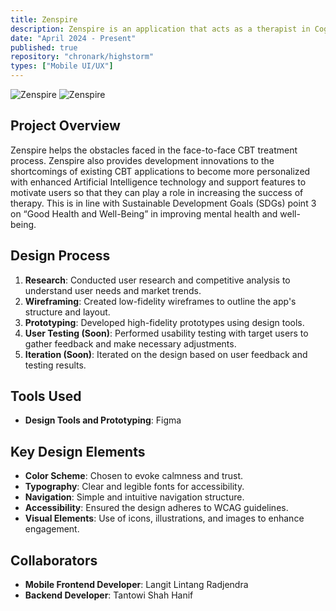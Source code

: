 ```yaml
---
title: Zenspire
description: Zenspire is an application that acts as a therapist in Cognitive Behavioral Therapy and helps patients to self-manage Cognitive Behavioral Therapy. 
date: "April 2024 - Present"
published: true
repository: "chronark/highstorm"
types: ["Mobile UI/UX"]  
---
```


 ![Zenspire](/images/zenspire.png)
 ![Zenspire](/images/zenspire2.png)

## Project Overview
Zenspire helps the obstacles faced in the face-to-face CBT treatment process. Zenspire also provides development innovations to the shortcomings of existing CBT applications to become more personalized with enhanced Artificial Intelligence technology and support features to motivate users so that they can play a role in increasing the success of therapy. This is in line with Sustainable Development Goals (SDGs) point 3 on “Good Health and Well-Being” in improving mental health and well-being.

## Design Process
1. **Research**: Conducted user research and competitive analysis to understand user needs and market trends.
2. **Wireframing**: Created low-fidelity wireframes to outline the app's structure and layout.
3. **Prototyping**: Developed high-fidelity prototypes using design tools.
4. **User Testing (Soon)**: Performed usability testing with target users to gather feedback and make necessary adjustments.
5. **Iteration (Soon)**: Iterated on the design based on user feedback and testing results.

## Tools Used
- **Design Tools and Prototyping**: Figma

## Key Design Elements
- **Color Scheme**: Chosen to evoke calmness and trust.
- **Typography**: Clear and legible fonts for accessibility.
- **Navigation**: Simple and intuitive navigation structure.
- **Accessibility**: Ensured the design adheres to WCAG guidelines.
- **Visual Elements**: Use of icons, illustrations, and images to enhance engagement.

## Collaborators
- **Mobile Frontend Developer**: Langit Lintang Radjendra
- **Backend Developer**: Tantowi Shah Hanif
